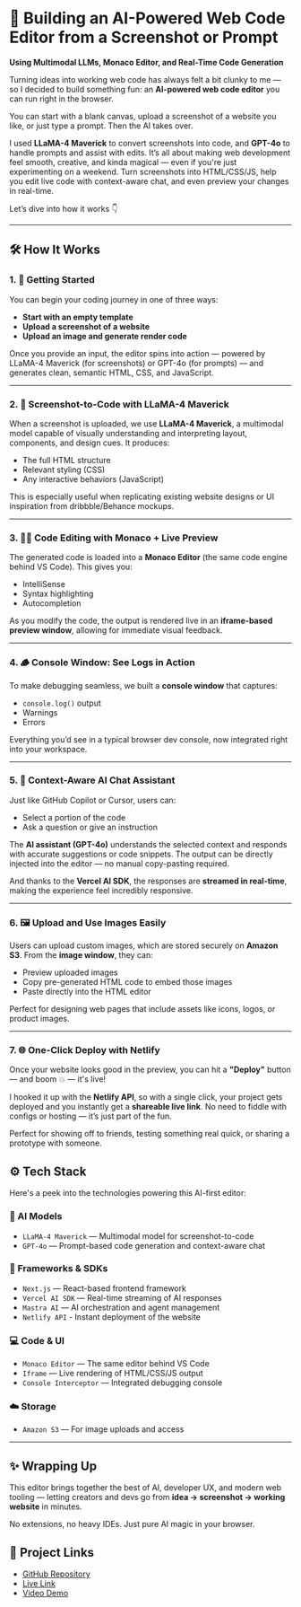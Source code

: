 <Cover
  src="https://images.unsplash.com/photo-1607706189992-eae578626c86?q=80&w=2940&auto=format&fit=crop&ixlib=rb-4.0.3&ixid=M3wxMjA3fDB8MHxwaG90by1wYWdlfHx8fGVufDB8fHx8fA%3D%3D"
  alt="Image from https://images.unsplash.com/photo-1607706189992-eae578626c86?q=80&w=2940&auto=format&fit=crop&ixlib=rb-4.0.3&ixid=M3wxMjA3fDB8MHxwaG90by1wYWdlfHx8fGVufDB8fHx8fA%3D%3D"
  caption="Image credits unsplash.com"
/>

# 🧠 Building an AI-Powered Web Code Editor from a Screenshot or Prompt

**Using Multimodal LLMs, Monaco Editor, and Real-Time Code Generation**

Turning ideas into working web code has always felt a bit clunky to me — so I decided to build something fun: an **AI-powered web code editor** you can run right in the browser.

You can start with a blank canvas, upload a screenshot of a website you like, or just type a prompt. Then the AI takes over.

I used **LLaMA-4 Maverick** to convert screenshots into code, and **GPT-4o** to handle prompts and assist with edits. It’s all about making web development feel smooth, creative, and kinda magical — even if you're just experimenting on a weekend.
Turn screenshots into HTML/CSS/JS, help you edit live code with context-aware chat, and even preview your changes in real-time.

Let’s dive into how it works 👇

---

## 🛠️ How It Works

### 1. 🚀 Getting Started

You can begin your coding journey in one of three ways:

- **Start with an empty template**
- **Upload a screenshot of a website**
- **Upload an image and generate render code**

Once you provide an input, the editor spins into action — powered by LLaMA-4 Maverick (for screenshots) or GPT-4o (for prompts) — and generates clean, semantic HTML, CSS, and JavaScript.

---

### 2. 🧠 Screenshot-to-Code with LLaMA-4 Maverick

When a screenshot is uploaded, we use **LLaMA-4 Maverick**, a multimodal model capable of visually understanding and interpreting layout, components, and design cues. It produces:

- The full HTML structure
- Relevant styling (CSS)
- Any interactive behaviors (JavaScript)

This is especially useful when replicating existing website designs or UI inspiration from dribbble/Behance mockups.

---

### 3. 🧑‍💻 Code Editing with Monaco + Live Preview

The generated code is loaded into a **Monaco Editor** (the same code engine behind VS Code). This gives you:

- IntelliSense
- Syntax highlighting
- Autocompletion

As you modify the code, the output is rendered live in an **iframe-based preview window**, allowing for immediate visual feedback.

---

### 4. 🪵 Console Window: See Logs in Action

To make debugging seamless, we built a **console window** that captures:

- `console.log()` output
- Warnings
- Errors

Everything you’d see in a typical browser dev console, now integrated right into your workspace.

---

### 5. 🤖 Context-Aware AI Chat Assistant

Just like GitHub Copilot or Cursor, users can:

- Select a portion of the code
- Ask a question or give an instruction

The **AI assistant (GPT-4o)** understands the selected context and responds with accurate suggestions or code snippets. The output can be directly injected into the editor — no manual copy-pasting required.

And thanks to the **Vercel AI SDK**, the responses are **streamed in real-time**, making the experience feel incredibly responsive.

---

### 6. 🖼️ Upload and Use Images Easily

Users can upload custom images, which are stored securely on **Amazon S3**. From the **image window**, they can:

- Preview uploaded images
- Copy pre-generated HTML code to embed those images
- Paste directly into the HTML editor

Perfect for designing web pages that include assets like icons, logos, or product images.

---

### 7. 🌐 One-Click Deploy with Netlify

Once your website looks good in the preview, you can hit a **"Deploy"** button — and boom 💥 — it's live!

I hooked it up with the **Netlify API**, so with a single click, your project gets deployed and you instantly get a **shareable live link**. No need to fiddle with configs or hosting — it’s just part of the fun.

Perfect for showing off to friends, testing something real quick, or sharing a prototype with someone.

## ⚙️ Tech Stack

Here's a peek into the technologies powering this AI-first editor:

### 🧠 AI Models

- `LLaMA-4 Maverick` — Multimodal model for screenshot-to-code
- `GPT-4o` — Prompt-based code generation and context-aware chat

### 🧰 Frameworks & SDKs

- `Next.js` — React-based frontend framework
- `Vercel AI SDK` — Real-time streaming of AI responses
- `Mastra AI` — AI orchestration and agent management
- `Netlify API` - Instant deployment of the website

### 💻 Code & UI

- `Monaco Editor` — The same editor behind VS Code
- `Iframe` — Live rendering of HTML/CSS/JS output
- `Console Interceptor` — Integrated debugging console

### ☁️ Storage

- `Amazon S3` — For image uploads and access

---

## ✨ Wrapping Up

This editor brings together the best of AI, developer UX, and modern web tooling — letting creators and devs go from **idea → screenshot → working website** in minutes.

No extensions, no heavy IDEs. Just pure AI magic in your browser.

## 🔗 Project Links

- [GitHub Repository](https://github.com/dibkb/tesseract)
- [Live Link](https://app.tesseract.borborah.xyz/)
- [Video Demo](https://dibkb-tesseract-images.s3.ap-south-1.amazonaws.com/website/demo-videos/Tesss+Web+Video.mp4)
